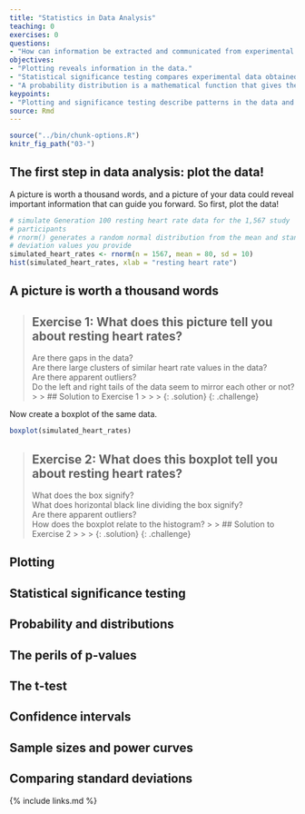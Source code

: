 ```yaml
---
title: "Statistics in Data Analysis"
teaching: 0
exercises: 0
questions:
- "How can information be extracted and communicated from experimental data?"
objectives:
- "Plotting reveals information in the data."
- "Statistical significance testing compares experimental data obtained to probability distributions of data that might also be possible."
- "A probability distribution is a mathematical function that gives the probabilities of different possible outcomes for an experiment."
keypoints:
- "Plotting and significance testing describe patterns in the data and quantify effects against random variation."
source: Rmd
---
```


```r
source("../bin/chunk-options.R")
knitr_fig_path("03-")
```

## The first step in data analysis: plot the data!
A picture is worth a thousand words, and a picture of your data could reveal
important information that can guide you forward. So first, plot the data!

```r
# simulate Generation 100 resting heart rate data for the 1,567 study 
# participants
# rnorm() generates a random normal distribution from the mean and standard
# deviation values you provide
simulated_heart_rates <- rnorm(n = 1567, mean = 80, sd = 10)
hist(simulated_heart_rates, xlab = "resting heart rate")
```
## A picture is worth a thousand words

> ## Exercise 1: What does this picture tell you about resting heart rates?  
> Are there gaps in the data?  
> Are there large clusters of similar heart rate values in the data?  
> Are there apparent outliers?  
> Do the left and right tails of the data seem to mirror each other or not?
> >
> > ## Solution to Exercise 1
> > 
> > 
> > 
> {: .solution}
{: .challenge}

Now create a boxplot of the same data.

```r
boxplot(simulated_heart_rates)
```

> ## Exercise 2: What does this boxplot tell you about resting heart rates?  
> What does the box signify?  
> What does horizontal black line dividing the box signify?  
> Are there apparent outliers?  
> How does the boxplot relate to the histogram?
> >
> > ## Solution to Exercise 2
> > 
> > 
> > 
> {: .solution}
{: .challenge}

## Plotting

## Statistical significance testing

## Probability and distributions

## The perils of p-values

## The t-test

## Confidence intervals

## Sample sizes and power curves

## Comparing standard deviations


{% include links.md %}